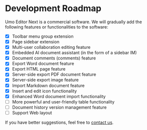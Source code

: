 
# Development Roadmap

Umo Editor Next is a commercial software. We will gradually add the following features or functionalities to the software:

- [x] Toolbar menu group extension
- [x] Page sidebar extension
- [x] Multi-user collaboration editing feature
- [x] Embedded AI document assistant (in the form of a sidebar IM)
- [x] Document comments (comments) feature
- [x] Export Word document feature
- [x] Export HTML page feature
- [x] Server-side export PDF document feature
- [x] Server-side export image feature
- [x] Import Markdown document feature
- [x] Insert and edit icon functionality
- [x] Enhanced Word document import functionality
- [ ] More powerful and user-friendly table functionality
- [ ] Document history version management feature
- [ ] Support Web layout

If you have better suggestions, feel free to [contact us](../#contact-us).

